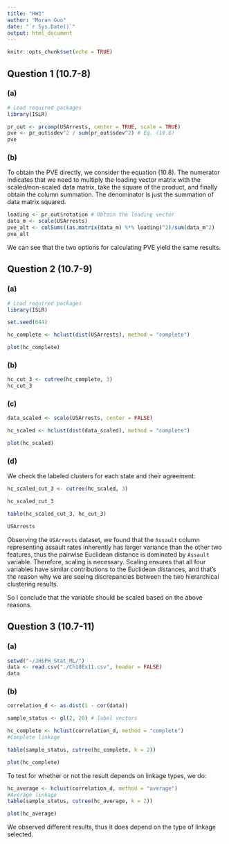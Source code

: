 ```yaml
---
title: "HW3"
author: "Moran Guo"
date: "`r Sys.Date()`"
output: html_document
---
```


```r
knitr::opts_chunk$set(echo = TRUE)
```

## Question 1 (10.7-8)

### (a)

```r
# Load required packages
library(ISLR)

pr_out <- prcomp(USArrests, center = TRUE, scale = TRUE)
pve <- pr_out$sdev^2 / sum(pr_out$sdev^2) # Eq. (10.8)
pve
```

### (b)

To obtain the PVE directly, we consider the equation $(10.8)$. The numerator indicates that we need to multiply the loading vector matrix with the scaled/non-scaled data matrix, take the square of the product, and finally obtain the column summation. The denominator is just the summation of data matrix squared.

```r
loading <- pr_out$rotation # Obtain the loading vector
data_m <- scale(USArrests)
pve_alt <- colSums((as.matrix(data_m) %*% loading)^2)/sum(data_m^2)
pve_alt
```

We can see that the two options for calculating PVE yield the same results.

## Question 2 (10.7-9)

### (a)

```r
# Load required packages 
library(ISLR)

set.seed(644)

hc_complete <- hclust(dist(USArrests), method = "complete")

plot(hc_complete)
```

### (b)

```r
hc_cut_3 <- cutree(hc_complete, 3)
hc_cut_3
```

### (c)

```r

data_scaled <- scale(USArrests, center = FALSE)

hc_scaled <- hclust(dist(data_scaled), method = "complete")

plot(hc_scaled)
```

### (d)

We check the labeled clusters for each state and their agreement:

```r
hc_scaled_cut_3 <- cutree(hc_scaled, 3)

hc_scaled_cut_3

table(hc_scaled_cut_3, hc_cut_3)

USArrests
```

Observing the `USArrests` dataset, we found that the `Assault` column representing assault rates inherently has larger variance than the other two features, thus the pairwise Euclidean distance is dominated by `Assault` variable. Therefore, scaling is necessary. Scaling ensures that all four variables have similar contributions to the Euclidean distances, and that's the reason why we are seeing discrepancies between the two hierarchical clustering results. 

So I conclude that the variable should be scaled based on the above reasons.

## Question 3 (10.7-11)

### (a)

```r
setwd("~/JHSPH_Stat_ML/")
data <- read.csv("./Ch10Ex11.csv", header = FALSE)
data
```

### (b)

```r
correlation_d <- as.dist(1 - cor(data))

sample_status <- gl(2, 20) # label vectors

hc_complete <- hclust(correlation_d, method = "complete")
#Complete linkage

table(sample_status, cutree(hc_complete, k = 2)) 

plot(hc_complete)
```
To test for whether or not the result depends on linkage types, we do:

```r
hc_average <- hclust(correlation_d, method = "average")
#Average linkage
table(sample_status, cutree(hc_average, k = 2))

plot(hc_average)
```

We observed different results, thus it does depend on the  type of linkage selected.